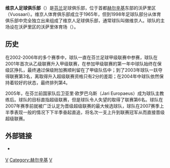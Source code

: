 {{noteTA
|G1=football
|T=zh-hans:维京人足球俱乐部;zh-hk:維京基特足球會;zh-tw:維京人足球俱樂部;
|1=zh-hans:维京人;zh-hk:維京基特;zh-tw:維京人;
}}
{{Infobox Football club |
  clubname = 维京人 |
  image    = [[File:Viikinkien_logo.jpg|127px]]|
  fullname = 维京人足球俱乐部|
  nickname = ''Viikkarit'', ''Punaiset'' |
  founded  = 1965年/1998年 |
  ground   = [[芬兰|芬兰]][[赫尔辛基|赫尔辛基]]沃萨里区<br/>沃萨里体育场|
  capacity =  1,200 |
  chairman =  Jorma Koivukangas |
  mgrtitle = 主教练 |
  manager  = Oleksandr Baranov|
  league   = [[芬兰足球丙级联赛|芬兰足球丙级联赛]] |
  season   =  |
  position =  |
  shirtsupplier = |
  shirtsponsors = |
pattern_la1=|pattern_b1=|pattern_ra1=|
  leftarm1=FF0000|body1=FF0000|rightarm1=FF0000|shorts1=FF0000|socks1=FF0000|
  pattern_la2= | pattern_b2= | pattern_ra2= |
  leftarm2=FFFFFF | body2=FFFFFF | rightarm2=FFFFFF | shorts2=FF0000 | socks2=FFFFFF |
}}
'''维京人足球俱乐部'''（{{lang-fi|FC Viikingit}}）是[[芬兰|芬兰]]足球俱乐部，位于首都[[赫尔辛基|赫尔辛基]]东部的沃萨里区（Vuosaari）。维京人体育俱乐部成立于1965年，但到1998年足球队部分从体育俱乐部中完全独立出来组成了维京人足球俱乐部，通常球队叫做维京人。球队的主场设在沃萨里区的沃萨里体育场（{{lang|fi|Vuosaaren Urheilukenttä}}）。

==历史==
在2002-2006年的多个赛季中，球队一直在芬兰足球甲级联赛中参赛，球队在2001年首次从乙级联赛升入甲级联赛，在参加甲级联赛的第一年中球队始终在保级区挣扎，最终通过保级附加赛顺利留在了甲级队伍中；到了2003年球队一跃夺得联赛第3名，离取得升入超级联赛资格只有2分的差距；在2004年中球队依然保持着较好的状态，最终排列第4。

2005年，在芬兰前国家队后卫亚里·欧罗巴乌斯（Jari Europaeus）成为球队主教练后。球队的目标直指超级联赛，但是球队令人失望的取得了联赛第6名。球队在2007年赛季前就被广泛认定为晋级超级联赛的最大候选球队，球队在2007赛季上半季表现一般的情况下下半季奋起直追，将名次一支上升到联赛冠军从而直接晋级超级联赛。

==外部链接==
* {{Official site|https://fcviikingit.fi/}} {{fi}}

[[Category:芬兰足球俱乐部|V]]
[[Category:赫尔辛基|Category:赫尔辛基]]
[[Category:1965年建立的足球俱乐部|V]]